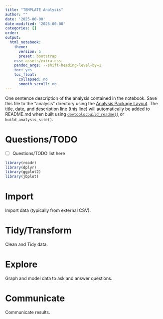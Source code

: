 ```yaml
---
title: "TEMPLATE Analysis"
author: ""
date: '2025-00-00'
date-modified: '2025-00-00'
categories: []
order:
output:
  html_notebook:
    theme:
      version: 5
      preset: bootstrap
    css: assets/extra.css
    pandoc_args: --shift-heading-level-by=1
    toc: yes
    toc_float:
      collapsed: no
      smooth_scroll: no
---
```


One sentence description of the analysis contained in the notebook. Save this file to the "analysis" directory using the [Analysis Package Layout](https://jabenninghoff.github.io/rdev/articles/analysis-package-layout.html). The title, date, and description line (this line) will automatically be added to README.md when built using [`devtools:build_readme()`](https://devtools.r-lib.org/reference/build_rmd.html) or `build_analysis_site()`.

# Questions/TODO

- [ ] Questions/TODO list here

```r
library(readr)
library(dplyr)
library(ggplot2)
library(jbplot)
```

# Import

Import data (typically from external CSV).

# Tidy/Transform

Clean and Tidy data.

# Explore

Graph and model data to ask and answer questions.

# Communicate

Communicate results.
